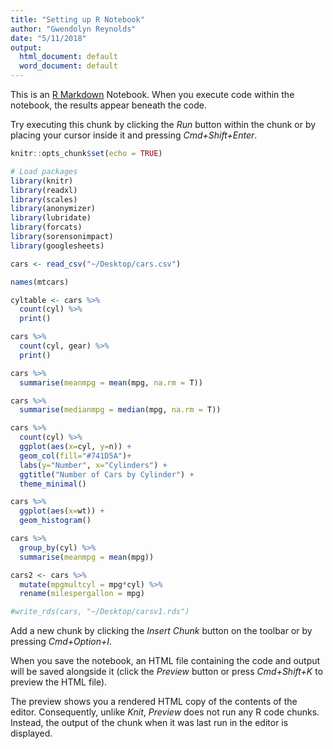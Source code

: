 ```yaml
---
title: "Setting up R Notebook"
author: "Gwendolyn Reynolds"
date: "5/11/2018"
output:
  html_document: default
  word_document: default
---
```


This is an [R Markdown](http://rmarkdown.rstudio.com) Notebook. When you execute code within the notebook, the results appear beneath the code. 

Try executing this chunk by clicking the *Run* button within the chunk or by placing your cursor inside it and pressing *Cmd+Shift+Enter*. 

```r
knitr::opts_chunk$set(echo = TRUE)

# Load packages 
library(knitr)
library(readxl)
library(scales)
library(anonymizer)
library(lubridate)
library(forcats)
library(sorensonimpact)
library(googlesheets)

```

```r

cars <- read_csv("~/Desktop/cars.csv")
```

```r
names(mtcars)

cyltable <- cars %>% 
  count(cyl) %>% 
  print()

cars %>% 
  count(cyl, gear) %>% 
  print()

cars %>% 
  summarise(meanmpg = mean(mpg, na.rm = T)) 

cars %>% 
  summarise(medianmpg = median(mpg, na.rm = T)) 

cars %>% 
  count(cyl) %>% 
  ggplot(aes(x=cyl, y=n)) + 
  geom_col(fill="#741D5A")+
  labs(y="Number", x="Cylinders") +
  ggtitle("Number of Cars by Cylinder") +
  theme_minimal()

cars %>% 
  ggplot(aes(x=wt)) +
  geom_histogram()

cars %>% 
  group_by(cyl) %>% 
  summarise(meanmpg = mean(mpg))

cars2 <- cars %>% 
  mutate(mpgmultcyl = mpg*cyl) %>% 
  rename(milespergallon = mpg)

#write_rds(cars, "~/Desktop/carsv1.rds")

```

Add a new chunk by clicking the *Insert Chunk* button on the toolbar or by pressing *Cmd+Option+I*.

When you save the notebook, an HTML file containing the code and output will be saved alongside it (click the *Preview* button or press *Cmd+Shift+K* to preview the HTML file). 

The preview shows you a rendered HTML copy of the contents of the editor. Consequently, unlike *Knit*, *Preview* does not run any R code chunks. Instead, the output of the chunk when it was last run in the editor is displayed.

